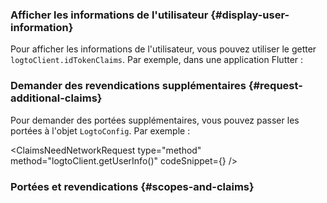 

### Afficher les informations de l'utilisateur \{#display-user-information}

Pour afficher les informations de l'utilisateur, vous pouvez utiliser le getter `logtoClient.idTokenClaims`. Par exemple, dans une application Flutter :

<DisplayUserInfo />

### Demander des revendications supplémentaires \{#request-additional-claims}

<FindUserInfoMissing method="client.idTokenClaims" />

<ScopesAndClaimsIntroduction />

Pour demander des portées supplémentaires, vous pouvez passer les portées à l'objet `LogtoConfig`. Par exemple :

<ScopesAndClaimsCode />

<ClaimsNeedNetworkRequest
  type="method"
  method="logtoClient.getUserInfo()"
  codeSnippet={<FetchUserInfo />}
/>

### Portées et revendications \{#scopes-and-claims}

<ScopesAndClaims />
